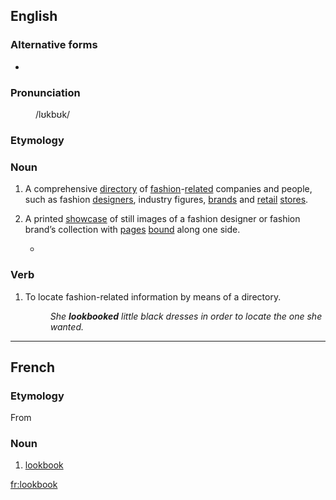 {{also|look book}}
==English==

===Alternative forms===
* {{l|en|look book}}

===Pronunciation===
: /lʊkbʊk/

===Etymology===
{{compound|en|look|book}}

===Noun===
{{en-noun}}

# {{lb|en|fashion|colloquial}} A comprehensive [[directory]] of [[fashion]]-[[related]] companies and people, such as fashion [[designer]]s, industry figures, [[brands]] and [[retail]] [[stores]].
# {{lb|en|fashion|colloquial}} A printed [[showcase]] of still images of a fashion designer or fashion brand’s collection with [[pages]] [[bound]] along one side.
#* {{quote-journal|date=June 11, 2009|author=Eric Wilson|title=Why Round Sunglasses? A Style Investigation|work=New York Times|url=http://www.nytimes.com/2009/06/11/fashion/11SUNGLASSES.html
|passage=A new line called Suno replicated the staging of Mr. Sidibé’s photographs for its '''lookbook''', right down to the checkerboard marble floor.}}

===Verb===
{{en-verb}}

# {{lb|en|fashion|colloquial}} To locate fashion-related information by means of a directory.
#: ''She '''lookbooked''' little black dresses in order to locate the one she wanted.''

----

==French==

===Etymology===
From {{etyl|en|fr}}

===Noun===
{{fr-noun|m}}

# [[#English|lookbook]]

[[fr:lookbook]]